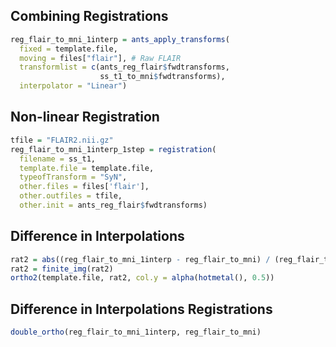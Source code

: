 

## Combining Registrations
```r
reg_flair_to_mni_1interp = ants_apply_transforms(
  fixed = template.file, 
  moving = files["flair"], # Raw FLAIR
  transformlist = c(ants_reg_flair$fwdtransforms,
                    ss_t1_to_mni$fwdtransforms),
  interpolator = "Linear")
```

## Non-linear Registration
```r
tfile = "FLAIR2.nii.gz"
reg_flair_to_mni_1interp_1step = registration(
  filename = ss_t1, 
  template.file = template.file, 
  typeofTransform = "SyN", 
  other.files = files['flair'],
  other.outfiles = tfile,
  other.init = ants_reg_flair$fwdtransforms)
```

## Difference in Interpolations 
```r
rat2 = abs((reg_flair_to_mni_1interp - reg_flair_to_mni) / (reg_flair_to_mni_1interp +  reg_flair_to_mni)) 
rat2 = finite_img(rat2)
ortho2(template.file, rat2, col.y = alpha(hotmetal(), 0.5))
```

## Difference in Interpolations Registrations
```r
double_ortho(reg_flair_to_mni_1interp, reg_flair_to_mni)
```
